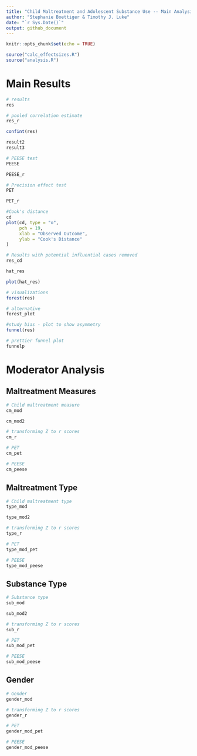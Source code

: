 ```yaml
---
title: "Child Maltreatment and Adolescent Substance Use -- Main Analysis Report"
author: "Stephanie Boettiger & Timothy J. Luke"
date: "`r Sys.Date()`"
output: github_document
---
```


```r
knitr::opts_chunk$set(echo = TRUE)
```

```r
source("calc_effectsizes.R")
source("analysis.R")
```

# Main Results

```r
# results
res
```

```r
# pooled correlation estimate
res_r
```

```r
confint(res)
```

```r
result2 
result3
```

```r
# PEESE test 
PEESE
```

```r
PEESE_r
```

```r
# Precision effect test
PET
```

```r
PET_r
```

```r
#Cook's distance 
cd
plot(cd, type = "o",
     pch = 19,
     xlab = "Observed Outcome",
     ylab = "Cook's Distance"
) 
```

```r
# Results with potential influential cases removed
res_cd
```

```r
hat_res
```

```r
plot(hat_res)
```

```r
# visualizations
forest(res)
```

```r
# alternative
forest_plot
```

```r
#study bias - plot to show asymmetry
funnel(res)
```

```r
# prettier funnel plot
funnelp
```

# Moderator Analysis

## Maltreatment Measures

```r
# Child maltreatment measure 
cm_mod
```

```r
cm_mod2
```

```r
# transforming Z to r scores
cm_r
```

```r
# PET
cm_pet
```

```r
# PEESE
cm_peese
```

## Maltreatment Type

```r
# Child maltreatment type 
type_mod
```

```r
type_mod2
```

```r
# transforming Z to r scores
type_r
```

```r
# PET
type_mod_pet
```

```r
# PEESE
type_mod_peese
```

## Substance Type

```r
# Substance type
sub_mod
```

```r
sub_mod2
```

```r
# transforming Z to r scores
sub_r
```

```r
# PET
sub_mod_pet
```

```r
# PEESE
sub_mod_peese
```

## Gender

```r
# Gender
gender_mod
```

```r
# transforming Z to r scores
gender_r
```

```r
# PET
gender_mod_pet
```

```r
# PEESE
gender_mod_peese
```


